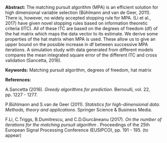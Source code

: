 <span>**Abstract:**</span> The matching pursuit algorithm (MPA) is an
efficient solution for high dimensional variable selection (Bühlmann and
van de Geer, 2011). There is, however, no widely accepted stopping rule
for MPA. (Li et al., 2017) have given novel stopping rules based on
information theoretic criteria (ITC). All of these ITC are based on the
degrees of freedom (df) of the hat matrix which maps the data vector to
its estimate. We derive some properties of the hat matrix when MPA is
used. These allow us to give an upper bound on the possible increase in
df between successive MPA iterations. A simulation study with data
generated from different models compares the mean integrated square
error of the different ITC and cross validation (Sancetta, 2016).

<span>**Keywords:**</span> Matching pursuit algorithm, degrees of
freedom, hat matrix

<span>**References:**</span>

A.Sancetta (2016). *Greedy algorithms for prediction*. Bernoulli, vol.
22, pp. 1227 - 1277.

P.Bühlmann and S.van de Geer (2011). *Statistics for high-dimensional
data. Methods, theory and applications*. Springer Science & Business
Media.

F.Li, C.Triggs, B.Dumitrescu, and C.D.Giurcăneanu (2017). *On the number
of iterations for the matching pursuit algorithm* . Proceedings of the
25th European Signal Processing Conference (EUSIPCO), pp. 191 - 195. (to
appear)
